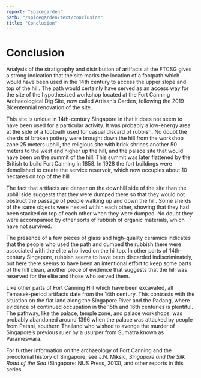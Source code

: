 ```yaml
---
report: "spicegarden"
path: "/spicegarden/text/conclusion"
title: "Conclusion"
---
```



# Conclusion

Analysis of the stratigraphy and distribution of artifacts at the FTCSG gives a strong indication that the site marks the location of a footpath which would have been used in the 14th century to access the upper slope and top of the hill. The path would certainly have served as an access way for the site of the hypothesized workshop located at the Fort Canning Archaeological Dig Site, now called Artisan’s Garden, following the 2019 Bicentennial renovation of the site. 

This site is unique in 14th-century Singapore in that it does not seem to have been used for a particular activity. It was probably a low-energy area at the side of a footpath used for casual discard of rubbish.  No doubt the sherds of broken pottery were brought down the hill from the workshop zone 25 meters uphill, the religious site with brick shrines another 50 meters to the west and higher up the hill, and the palace site that would have been on the summit of the hill.  This summit was later flattened by the British to build Fort Canning in 1858. In 1928 the fort buildings were demolished to create the service reservoir, which now occupies about 10 hectares on top of the hill. 

The fact that artifacts are denser on the downhill side of the site than the uphill side suggests that they were dumped there so that they would not obstruct the passage of people walking up and down the hill. Some sherds of the same objects were nested within each other, showing that they had been stacked on top of each other when they were dumped. No doubt they were accompanied by other sorts of rubbish of organic materials, which have not survived.

The presence of a few pieces of glass and high-quality ceramics indicates that the people who used the path and dumped the rubbish there were associated with the elite who lived on the hilltop. In other parts of 14th-century Singapore, rubbish seems to have been discarded indiscriminately, but here there seems to have been an intentional effort to keep some parts of the hill clean, another piece of evidence that suggests that the hill was reserved for the elite and those who served them. 

Like other parts of Fort Canning Hill which have been excavated, all Temasek-period artifacts date from the 14th century. This contrasts with the situation on the flat land along the Singapore River and the Padang, where evidence of continued occupation in the 15th and 16th centuries is plentiful. The pathway, like the palace, temple zone, and palace workshops, was probably abandoned around 1396 when the palace was attacked by people from Patani, southern Thailand who wished to avenge the murder of Singapore’s previous ruler by a usurper from Sumatra known as Parameswara. 

For further information on the archaeology of Fort Canning and the precolonial history of Singapore, see J.N. Miksic, _Singapore and the Silk Road of the Sea_ (Singapore: NUS Press, 2013), and other reports in this series.

<Figure caption="Figure 70. Site layout showing the relationship between the FTCSG and FTC sites" img="image25.jpg" />

<Figure caption="Figure 71. Vertical cross section showing the relationship between the FTCSG and FTC sites" img="image27.jpg" />